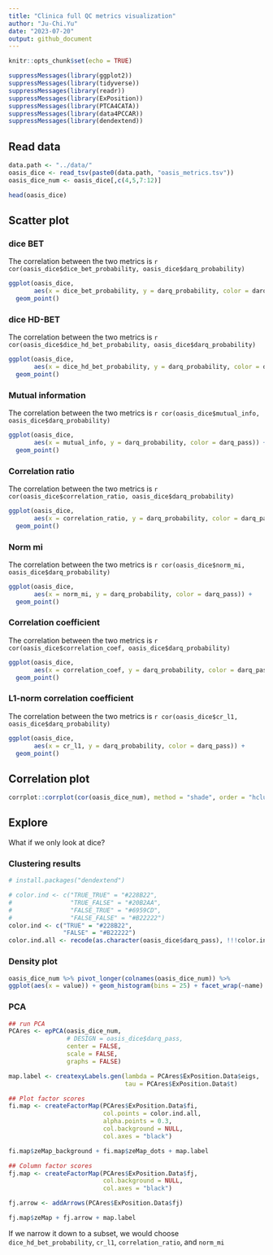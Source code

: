 ```yaml
---
title: "Clinica full QC metrics visualization"
author: "Ju-Chi.Yu"
date: "2023-07-20"
output: github_document
---
```


```r
knitr::opts_chunk$set(echo = TRUE)
```

```r
suppressMessages(library(ggplot2))
suppressMessages(library(tidyverse))
suppressMessages(library(readr))
suppressMessages(library(ExPosition))
suppressMessages(library(PTCA4CATA))
suppressMessages(library(data4PCCAR))
suppressMessages(library(dendextend))
```

## Read data
```r
data.path <- "../data/"
oasis_dice <- read_tsv(paste0(data.path, "oasis_metrics.tsv"))
oasis_dice_num <- oasis_dice[,c(4,5,7:12)]

```

```r
head(oasis_dice)
```

## Scatter plot {.tabset}

### dice BET

The correlation between the two metrics is `r cor(oasis_dice$dice_bet_probability, oasis_dice$darq_probability)`

```r
ggplot(oasis_dice, 
       aes(x = dice_bet_probability, y = darq_probability, color = darq_pass)) +
  geom_point()
```

### dice HD-BET

The correlation between the two metrics is `r cor(oasis_dice$dice_hd_bet_probability, oasis_dice$darq_probability)`

```r
ggplot(oasis_dice, 
       aes(x = dice_hd_bet_probability, y = darq_probability, color = darq_pass)) +
  geom_point()
```
### Mutual information

The correlation between the two metrics is `r cor(oasis_dice$mutual_info, oasis_dice$darq_probability)`

```r
ggplot(oasis_dice, 
       aes(x = mutual_info, y = darq_probability, color = darq_pass)) +
  geom_point()
```

### Correlation ratio

The correlation between the two metrics is `r cor(oasis_dice$correlation_ratio, oasis_dice$darq_probability)`

```r
ggplot(oasis_dice, 
       aes(x = correlation_ratio, y = darq_probability, color = darq_pass)) +
  geom_point()
```

### Norm mi

The correlation between the two metrics is `r cor(oasis_dice$norm_mi, oasis_dice$darq_probability)`

```r
ggplot(oasis_dice, 
       aes(x = norm_mi, y = darq_probability, color = darq_pass)) +
  geom_point()
```

### Correlation coefficient

The correlation between the two metrics is `r cor(oasis_dice$correlation_coef, oasis_dice$darq_probability)`

```r
ggplot(oasis_dice, 
       aes(x = correlation_coef, y = darq_probability, color = darq_pass)) +
  geom_point()
```

### L1-norm correlation coefficient

The correlation between the two metrics is `r cor(oasis_dice$cr_l1, oasis_dice$darq_probability)`

```r
ggplot(oasis_dice, 
       aes(x = cr_l1, y = darq_probability, color = darq_pass)) +
  geom_point()
```

## Correlation plot
```r
corrplot::corrplot(cor(oasis_dice_num), method = "shade", order = "hclust", hclust.method = "ward.D2")
```


## Explore
What if we only look at dice?

### Clustering results
```r
# install.packages("dendextend")

# color.ind <- c("TRUE_TRUE" = "#228B22", 
#                "TRUE_FALSE" = "#20B2AA", 
#                "FALSE_TRUE" = "#6959CD", 
#                "FALSE_FALSE" = "#B22222")
color.ind <- c("TRUE" = "#228B22",
               "FALSE" = "#B22222")
color.ind.all <- recode(as.character(oasis_dice$darq_pass), !!!color.ind)
```

### Density plot
```r
oasis_dice_num %>% pivot_longer(colnames(oasis_dice_num)) %>%
ggplot(aes(x = value)) + geom_histogram(bins = 25) + facet_wrap(~name)
```


### PCA
```r
## run PCA
PCAres <- epPCA(oasis_dice_num, 
                # DESIGN = oasis_dice$darq_pass,
                center = FALSE,
                scale = FALSE,
                graphs = FALSE)

map.label <- createxyLabels.gen(lambda = PCAres$ExPosition.Data$eigs,
                                tau = PCAres$ExPosition.Data$t)
```

```r
## Plot factor scores
fi.map <- createFactorMap(PCAres$ExPosition.Data$fi,
                          col.points = color.ind.all,
                          alpha.points = 0.3,
                          col.background = NULL,
                          col.axes = "black")

fi.map$zeMap_background + fi.map$zeMap_dots + map.label

## Column factor scores
fj.map <- createFactorMap(PCAres$ExPosition.Data$fj,
                          col.background = NULL,
                          col.axes = "black")

fj.arrow <- addArrows(PCAres$ExPosition.Data$fj)

fj.map$zeMap + fj.arrow + map.label
```

If we narrow it down to a subset, we would choose `dice_hd_bet_probability`, `cr_l1`, `correlation_ratio`, and `norm_mi`


